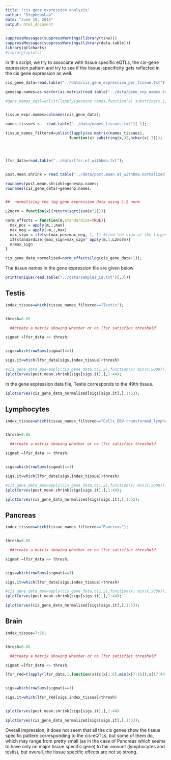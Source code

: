 ```yaml
---
title: "cis gene expression analysis"
author: "StephensLab"
date: "June 19, 2015"
output: html_document
---
```


```r
suppressMessages(suppressWarnings(library(tsne)))
suppressMessages(suppressWarnings(library(data.table)))
library(qtlcharts)
#library(iplots)

```



In this script, we try to associate with tissue specific eQTLs, the cis-gene expression pattern and try to see if the tissue-specificity gets reflected in the cis gene expression as well.

```r

cis_gene_data=read.table("../data/cis_gene_expression_per_tissue.txt")[,-1];

genesnp.names=as.vector(as.matrix(read.table("../data/gene_snp_names.txt")));

#gene_names_eqtl=unlist(lapply(genesnp.names,function(x) substring(x,1,15)));


tissue_expr.names=colnames(cis_gene_data);

names_tissues <-  read.table("../data/names_tissues.txt")[-1];

tissue_names_filtered=unlist(lapply(as.matrix(names_tissues),
                            function(x) substring(x,32,nchar(x)-7)));




lfsr_data=read.table("../data/lfsr.et_withbma.txt");


post.mean.shrink = read.table("../data/post.mean.et_withbma.normalized.txt");

rownames(post.mean.shrink)=genesnp.names;
rownames(cis_gene_data)=genesnp.names;


##  normalizing the log gene expression data using L-2 norm

L2norm = function(x){return(sqrt(sum(x^2)))}

norm_effects = function(m,standardize=TRUE){
  max_pos = apply(m,1,max)
  max_neg = apply(-m,1,max)
  max_sign = ifelse(max_pos>max_neg, 1,-1) #find the sign of the largest effect
  if(standardize){max_sign=max_sign* apply(m,1,L2norm)}
  m/max_sign
}

cis_gene_data_normalized=norm_effects(log(cis_gene_data+1));

```

The tissue names in the gene expression file are given below 

```r

print(unique(read.table("../data/samples_id.txt")[,3]))

```

## Testis

```r
index_tissue=which(tissue_names_filtered=="Testis");


thresh=0.05

  ##create a matrix showing whether or no lfsr satisfies threshold

sigmat =lfsr_data <= thresh;


sigs=which(rowSums(sigmat)==1)

sigs.it=which(lfsr_data[sigs,index_tissue]<thresh)

#cis_gene_data_mod=apply(cis_gene_data,c(1,2),function(x) min(x,5000));
iplotCurves(post.mean.shrink[sigs[sigs.it],],1:44);

```


In the gene expression data file, Testis corresponds to the 49th tissue.

```r
iplotCurves(cis_gene_data_normalized[sigs[sigs.it],],1:53);

```

## Lymphocytes


```r
index_tissue=which(tissue_names_filtered=="Cells_EBV-transformed_lymphocytes");


thresh=0.05

  ##create a matrix showing whether or no lfsr satisfies threshold

sigmat =lfsr_data <= thresh;


sigs=which(rowSums(sigmat)==1)

sigs.it=which(lfsr_data[sigs,index_tissue]<thresh)

#cis_gene_data_mod=apply(cis_gene_data,c(1,2),function(x) min(x,5000));
iplotCurves(post.mean.shrink[sigs[sigs.it],],1:44);

```



```r
iplotCurves(cis_gene_data_normalized[sigs[sigs.it],],1:53);

```


## Pancreas


```r
index_tissue=which(tissue_names_filtered=="Pancreas");


thresh=0.05

  ##create a matrix showing whether or no lfsr satisfies threshold

sigmat =lfsr_data <= thresh;


sigs=which(rowSums(sigmat)==1)

sigs.it=which(lfsr_data[sigs,index_tissue]<thresh)

#cis_gene_data_mod=apply(cis_gene_data,c(1,2),function(x) min(x,5000));
iplotCurves(post.mean.shrink[sigs[sigs.it],],1:44);

```



```r
iplotCurves(cis_gene_data_normalized[sigs[sigs.it],],1:53);
```


## Brain

```r

index_tissue=7:16;


thresh=0.05

  ##create a matrix showing whether or no lfsr satisfies threshold

sigmat =lfsr_data <= thresh;

lfsr_red=t(apply(lfsr_data,1,function(x){c(x[1:6],min(x[7:16]),x[17:44])}))


sigs=which(rowSums(sigmat)==1)

sigs.it=which(lfsr_red[sigs,index_tissue]<thresh)


iplotCurves(post.mean.shrink[sigs[sigs.it],],1:44)


```


```r
iplotCurves(cis_gene_data_normalized[sigs[sigs.it],],1:53);
```


Overall impression, it does not seem that all the cis genes show the tissue specific pattern corresponding to the cis-eQTLs, but some of them do, which may range from pretty small (as in the case of Pancreas which seems to have only on major tissue specific gene) to fair amount (lymphocytes and testis), but overall, the tissue specific effects are not so strong.

